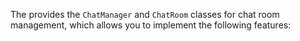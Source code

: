 <PlatformWrapper platform="android">

The <Vg k="CHAT_SDK"/> provides the `ChatManager` and `ChatRoom` classes for chat room management, which allows you to implement the following features:

</PlatformWrapper>